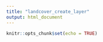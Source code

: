 ```yaml
---
title: "landcover_create_layer"
output: html_document
---
```


```r
knitr::opts_chunk$set(echo = TRUE)
```
